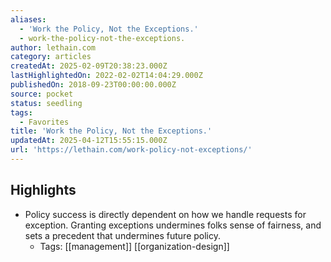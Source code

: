 ```yaml
---
aliases:
  - 'Work the Policy, Not the Exceptions.'
  - work-the-policy-not-the-exceptions.
author: lethain.com
category: articles
createdAt: 2025-02-09T20:38:23.000Z
lastHighlightedOn: 2022-02-02T14:04:29.000Z
publishedOn: 2018-09-23T00:00:00.000Z
source: pocket
status: seedling
tags:
  - Favorites
title: 'Work the Policy, Not the Exceptions.'
updatedAt: 2025-04-12T15:55:15.000Z
url: 'https://lethain.com/work-policy-not-exceptions/'
---
```

## Highlights

- Policy success is directly dependent on how we handle requests for exception. Granting exceptions undermines folks sense of fairness, and sets a precedent that undermines future policy.
    - Tags: [[management]] [[organization-design]]
